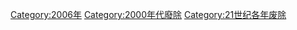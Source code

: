 {{discat|200|6|2005|2007}}
{{Commonscat|2006 disestablishments}}

[[Category:2006年|Category:2006年]]
[[Category:2000年代廢除|Category:2000年代廢除]]
[[Category:21世纪各年废除|Category:21世纪各年废除]]